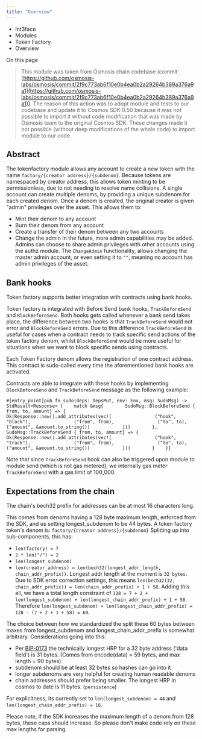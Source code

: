 ```yaml
---
title: "Overview"
---
```


* Int3face
* Modules
* Token Factory
* Overview

On this page

> This module was taken from Osmosis chain codebase (commit: [https://github.com/osmosis-labs/osmosis/commit/2f9c773ab6f10e0b4ea0b2a29264b389a376a9a1](https://github.com/osmosis-labs/osmosis/commit/2f9c773ab6f10e0b4ea0b2a29264b389a376a9a1)). The reason of this action was to adopt module and tests to our codebase and update it to Cosmos SDK 0.50 because it was not possible to import it without code modification that was made by Osmosis team to the original Cosmos SDK. These changes made it not possible (without deep modifications of the whole code) to import module to our code.

## Abstract[​](#abstract "Direct link to Abstract")

The tokenfactory module allows any account to create a new token with the name `factory/{creator address}/{subdenom}`. Because tokens are namespaced by creator address, this allows token minting to be permissionless, due to not needing to resolve name collisions. A single account can create multiple denoms, by providing a unique subdenom for each created denom. Once a denom is created, the original creator is given "admin" privileges over the asset. This allows them to:

* Mint their denom to any account
* Burn their denom from any account
* Create a transfer of their denom between any two accounts
* Change the admin In the future, more admin capabilities may be added. Admins can choose to share admin privileges with other accounts using the authz module. The `ChangeAdmin` functionality, allows changing the master admin account, or even setting it to `""`, meaning no account has admin privileges of the asset.

## Bank hooks[​](#bank-hooks "Direct link to Bank hooks")

Token factory supports better integration with contracts using bank hooks.

Token factory is integrated with Before Send bank hooks, `TrackBeforeSend` and `BlockBeforeSend`. Both hooks gets called whenever a bank send takes place, the difference between two hooks is that `TrackBeforeSend` would not error and `BlockBeforeSend` errors. Due to this difference `TrackBeforeSend` is useful for cases when a contract needs to track specific send actions of the token factory denom, whilst `BlockBeforeSend` would be more useful for situations when we want to block specific sends using contracts.

Each Token Factory denom allows the registration of one contract address. This contract is sudo-called every time the aforementioned bank hooks are activated.

Contracts are able to integrate with these hooks by implementing `BlockBeforeSend` and `TrackBeforeSend` message as the following example:

```
#[entry_point]pub fn sudo(deps: DepsMut, env: Env, msg: SudoMsg) ->  StdResult<Response> {    match &msg{        SudoMsg::BlockBeforeSend { from, to, amount} => {            Ok(Response::new().add_attributes(vec![                ("hook", "block"),                ("from", from),                ("to", to),                ("amount", &amount.to_string())            ]))        },        SudoMsg::TrackBeforeSend { from, to, amount} => {            Ok(Response::new().add_attributes(vec![                ("hook", "track"),                ("from", from),                ("to", to),                ("amount", &amount.to_string())            ]))        }    }}
```

Note that since `TrackBeforeSend` hook can also be triggered upon module to module send (which is not gas metered), we internally gas meter `TrackBeforeSend` with a gas limit of 100\_000.

## Expectations from the chain[​](#expectations-from-the-chain "Direct link to Expectations from the chain")

The chain's bech32 prefix for addresses can be at most 16 characters long.

This comes from denoms having a 128 byte maximum length, enforced from the SDK, and us setting longest\_subdenom to be 44 bytes. A token factory token's denom is: `factory/{creator address}/{subdenom}` Splitting up into sub-components, this has:

* `len(factory) = 7`
* `2 * len("/") = 2`
* `len(longest_subdenom)`
* `len(creator_address) = len(bech32(longest_addr_length, chain_addr_prefix))`. Longest addr length at the moment is `32 bytes`. Due to SDK error correction settings, this means `len(bech32(32, chain_addr_prefix)) = len(chain_addr_prefix) + 1 + 58`. Adding this all, we have a total length constraint of `128 = 7 + 2 + len(longest_subdenom) + len(longest_chain_addr_prefix) + 1 + 58`. Therefore `len(longest_subdenom) + len(longest_chain_addr_prefix) = 128 - (7 + 2 + 1 + 58) = 60`.

The choice between how we standardized the split these 60 bytes between maxes from longest\_subdenom and longest\_chain\_addr\_prefix is somewhat arbitrary. Considerations going into this:

* Per [BIP-0173](https://github.com/bitcoin/bips/blob/master/bip-0173.mediawiki#bech32) the technically longest HRP for a 32 byte address ('data field') is 31 bytes. (Comes from encode(data) = 59 bytes, and max length = 90 bytes)
* subdenom should be at least 32 bytes so hashes can go into it
* longer subdenoms are very helpful for creating human readable denoms
* chain addresses should prefer being smaller. The longest HRP in cosmos to date is 11 bytes. (`persistence`)

For explicitness, its currently set to `len(longest_subdenom) = 44` and `len(longest_chain_addr_prefix) = 16`.

Please note, if the SDK increases the maximum length of a denom from 128 bytes, these caps should increase. So please don't make code rely on these max lengths for parsing.
